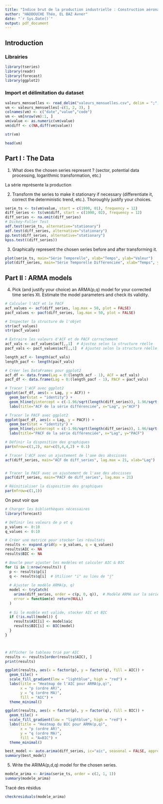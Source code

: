 ```yaml
---
title: "Indice brut de la production industrielle : Construction aéronautique et spatiale"
author: "HADDOUCHE Théo, EL BAZ Avner"
date: "`r Sys.Date()`"
output: pdf_document
---
```

## Introduction
### Librairies

```r
library(tseries)
library(readr)
library(forecast)
library(ggplot2)
```

### Import et délimitation du dataset

```r

valeurs_mensuelles <- read_delim("valeurs_mensuelles.csv", delim = ";", col_types = cols())
vm <- valeurs_mensuelles[-c(1, 2, 3), ]
colnames(vm) <- c("date","value","code")  
vm <- vm[nrow(vm):1, ]
vm$value <- as.numeric(vm$value)
vm$diff <- c(NA,diff(vm$value))

str(vm)

head(vm)
```

## Part I :  The Data
1.  What does the chosen series represent ? (sector, potential data processing, logarithmic transformation, etc.)

La série représente la production

2. Transform the series to make it stationary if necessary (differentiate it, correct the deterministic
trend, etc.). Thoroughly justify your choices.

```r
serie_ts <- ts(vm$value, start = c(1990, 01), frequency = 12) 
diff_series <- ts(vm$diff, start = c(1990, 02), frequency = 12) 
diff_series <- na.omit(diff_series) 
# Dickey-Fuller Test
adf.test(serie_ts, alternative="stationary")
adf.test(diff_series, alternative="stationary")
pp.test(diff_series, alternative="stationary")
kpss.test((diff_series))


```

3. Graphically represent the chosen series before and after transforming it.

```r

plot(serie_ts, main="Série Temporelle", xlab="Temps", ylab="Valeur")
plot(diff_series, main="Série Temporelle Différenciée", xlab="Temps", ylab="Valeur")
```

## Part II : ARMA models

4. Pick (and justify your choice) an ARMA(p,q) model for your corrected time series Xt. Estimate the model parameters and check its validity.
```r
# Calculer l'ACF et le PACF
acf_values <- acf(diff_series, lag.max = 50, plot = FALSE)
pacf_values <- pacf(diff_series, lag.max = 50, plot = FALSE)

# Inspecter la structure de l'objet
str(acf_values)
str(pacf_values)

# Extraire les valeurs d'ACF et de PACF correctement
acf_vals <- acf_values$acf[,,1]  # Ajustez selon la structure réelle
pacf_vals <- pacf_values$acf[,,1]  # Ajustez selon la structure réelle

length_acf <- length(acf_vals)
length_pacf <- length(pacf_vals)

# Créer les DataFrames pour ggplot2
acf_df <- data.frame(Lag = 0:(length_acf - 1), ACF = acf_vals)
pacf_df <- data.frame(Lag = 0:(length_pacf - 1), PACF = pacf_vals)

# Tracer l'ACF avec ggplot2
ggplot(acf_df, aes(x = Lag, y = ACF)) +
  geom_bar(stat = "identity") +
  geom_hline(yintercept = c(-1.96/sqrt(length(diff_series)), 1.96/sqrt(length(diff_series))), linetype="dashed", color="blue") +
  labs(title="ACF de la série différenciée", x="Lag", y="ACF")

# Tracer le PACF avec ggplot2
ggplot(pacf_df, aes(x = Lag, y = PACF)) +
  geom_bar(stat = "identity") +
  geom_hline(yintercept = c(-1.96/sqrt(length(diff_series)), 1.96/sqrt(length(diff_series))), linetype="dashed", color="blue") +
  labs(title="PACF de la série différenciée", x="Lag", y="PACF")

```

```r

# Définir la disposition des graphiques
par(mfrow=c(1,2), mar=c(5,4,4,2) + 0.1)

# Tracer l'ACF avec un ajustement de l'axe des abscisses
acf(diff_series, main="ACF de diff_series", lag.max = 21, xlab="Lag")


# Tracer le PACF avec un ajustement de l'axe des abscisses
pacf(diff_series, main="PACF de diff_series", lag.max = 21)

# Réinitialiser la disposition des graphiques
par(mfrow=c(1,1))

```
On peut voir que 


```r
# Charger les bibliothèques nécessaires
library(forecast)

# Définir les valeurs de p et q
p_values <- 0:10
q_values <- 0:10

# Créer une matrice pour stocker les résultats
results <- expand.grid(p = p_values, q = q_values)
results$AIC <- NA
results$BIC <- NA

# Boucle pour ajuster les modèles et calculer AIC & BIC
for (i in 1:nrow(results)) {
  p <- results$p[i]
  q <- results$q[i]  # Utiliser "i" au lieu de "j"
  
  # Ajuster le modèle ARMA(p, q)
  model <- tryCatch(
    arima(diff_series, order = c(p, 0, q)),  # Modèle ARMA sur la série différenciée
    error = function(e) return(NULL)
  )
  
  # Si le modèle est valide, stocker AIC et BIC
  if (!is.null(model)) {
    results$AIC[i] <- model$aic
    results$BIC[i] <- BIC(model)
  }
}



# Afficher le tableau trié par AIC
results <- results[order(results$AIC), ]
print(results)

```


```r
ggplot(results, aes(x = factor(p), y = factor(q), fill = AIC)) +
  geom_tile() +
  scale_fill_gradient(low = "lightblue", high = "red") +
  labs(title = "Heatmap de l'AIC pour ARMA(p,q)",
       x = "p (ordre AR)", 
       y = "q (ordre MA)", 
       fill = "AIC") +
  theme_minimal()

ggplot(results, aes(x = factor(p), y = factor(q), fill = BIC)) +
  geom_tile() +
  scale_fill_gradient(low = "lightblue", high = "red") +
  labs(title = "Heatmap du BIC pour ARMA(p,q)",
       x = "p (ordre AR)", 
       y = "q (ordre MA)", 
       fill = "A=BIC") +
  theme_minimal()
```


```r
best_model <- auto.arima(diff_series, ic="aic", seasonal = FALSE, approximation = FALSE, trace=TRUE)
summary(best_model)
```
5. Write the ARIMA(p,d,q) model for the chosen series.

```r
modele_arima <- Arima(serie_ts, order = c(2, 1, 1))
summary(modele_arima)
```

Tracé des résidus

```r
checkresiduals(modele_arima)
```


